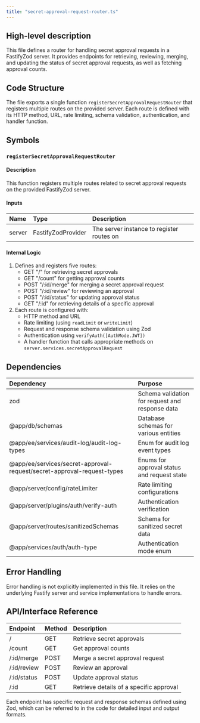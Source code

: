 ```yaml
---
title: "secret-approval-request-router.ts"
---
```


## High-level description
This file defines a router for handling secret approval requests in a FastifyZod server. It provides endpoints for retrieving, reviewing, merging, and updating the status of secret approval requests, as well as fetching approval counts.

## Code Structure
The file exports a single function `registerSecretApprovalRequestRouter` that registers multiple routes on the provided server. Each route is defined with its HTTP method, URL, rate limiting, schema validation, authentication, and handler function.

## Symbols

### `registerSecretApprovalRequestRouter`
#### Description
This function registers multiple routes related to secret approval requests on the provided FastifyZod server.

#### Inputs
| Name | Type | Description |
|:-----|:-----|:------------|
| server | FastifyZodProvider | The server instance to register routes on |

#### Internal Logic
1. Defines and registers five routes:
   - GET "/" for retrieving secret approvals
   - GET "/count" for getting approval counts
   - POST "/:id/merge" for merging a secret approval request
   - POST "/:id/review" for reviewing an approval
   - POST "/:id/status" for updating approval status
   - GET "/:id" for retrieving details of a specific approval
2. Each route is configured with:
   - HTTP method and URL
   - Rate limiting (using `readLimit` or `writeLimit`)
   - Request and response schema validation using Zod
   - Authentication using `verifyAuth([AuthMode.JWT])`
   - A handler function that calls appropriate methods on `server.services.secretApprovalRequest`

## Dependencies
| Dependency | Purpose |
|:-----------|:--------|
| zod | Schema validation for request and response data |
| @app/db/schemas | Database schemas for various entities |
| @app/ee/services/audit-log/audit-log-types | Enum for audit log event types |
| @app/ee/services/secret-approval-request/secret-approval-request-types | Enums for approval status and request state |
| @app/server/config/rateLimiter | Rate limiting configurations |
| @app/server/plugins/auth/verify-auth | Authentication verification |
| @app/server/routes/sanitizedSchemas | Schema for sanitized secret data |
| @app/services/auth/auth-type | Authentication mode enum |

## Error Handling
Error handling is not explicitly implemented in this file. It relies on the underlying Fastify server and service implementations to handle errors.

## API/Interface Reference
| Endpoint | Method | Description |
|:---------|:-------|:------------|
| / | GET | Retrieve secret approvals |
| /count | GET | Get approval counts |
| /:id/merge | POST | Merge a secret approval request |
| /:id/review | POST | Review an approval |
| /:id/status | POST | Update approval status |
| /:id | GET | Retrieve details of a specific approval |

Each endpoint has specific request and response schemas defined using Zod, which can be referred to in the code for detailed input and output formats.